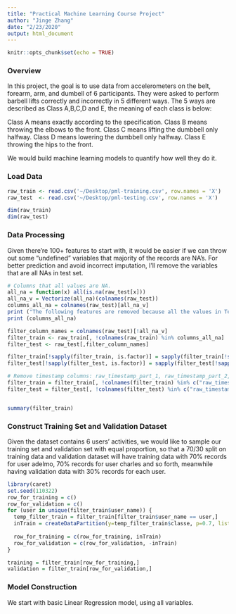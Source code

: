 ```yaml
---
title: "Practical Machine Learning Course Project"
author: "Jinge Zhang"
date: "2/23/2020"
output: html_document
---
```


```r
knitr::opts_chunk$set(echo = TRUE)
```

### Overview

In this project, the goal is to use data from accelerometers on the belt, forearm, arm, and dumbell of 6 participants. They were asked to perform barbell lifts correctly and incorrectly in 5 different ways. The 5 ways are described as Class A,B,C,D and E, the meaning of each class is below:

Class A means exactly according to the specification.
Class B means throwing the elbows to the front.
Class C means lifting the dumbbell only halfway.
Class D means lowering the dumbbell only halfway.
Class E throwing the hips to the front.

We would build machine learning models to quantify how well they do it.

### Load Data
``` r
raw_train <- read.csv('~/Desktop/pml-training.csv', row.names = 'X')
raw_test  <- read.csv('~/Desktop/pml-testing.csv', row.names = 'X')

dim(raw_train)
dim(raw_test)

```

### Data Processing
Given there're 100+ features to start with, it would be easier if we can throw out some "undefined" variables that majority of the records are NA's.
For better prediction and avoid incorrect imputation, I'll remove the variables that are all NAs in test set.
``` r

# Columns that all values are NA.
all_na = function(x) all(is.na(raw_test[x]))
all_na_v = Vectorize(all_na)(colnames(raw_test))
columns_all_na = colnames(raw_test)[all_na_v]
print ("The following features are removed because all the values in Test Dataset are NAs...")
print (columns_all_na)

filter_column_names = colnames(raw_test)[!all_na_v]
filter_train <- raw_train[, !colnames(raw_train) %in% columns_all_na]
filter_test <- raw_test[,filter_column_names]

filter_train[!sapply(filter_train, is.factor)] = sapply(filter_train[!sapply(filter_train, is.factor)], as.numeric)
filter_test[!sapply(filter_test, is.factor)] = sapply(filter_test[!sapply(filter_test, is.factor)], as.numeric)

# Remove timestamp columns: raw_timestamp_part_1, raw_timestamp_part_2, cvtd_timestamp
filter_train = filter_train[, !colnames(filter_train) %in% c("raw_timestamp_part_1", "raw_timestamp_part_2", "cvtd_timestamp")]
filter_test = filter_test[, !colnames(filter_test) %in% c("raw_timestamp_part_1", "raw_timestamp_part_2", "cvtd_timestamp")]


summary(filter_train)
```

### Construct Training Set and Validation Dataset

Given the dataset contains 6 users' activities, we would like to sample our training set and validation set with equal proportion, so that a 70/30 split on training data and validation dataset will have training data with 70% records for user adelmo, 70% records for user charles and so forth, meanwhile having validation data with 30% records for each user.

``` r
library(caret)
set.seed(110322)
row_for_training = c()
row_for_validation = c()
for (user in unique(filter_train$user_name)) {
  temp_filter_train = filter_train[filter_train$user_name == user,]
  inTrain = createDataPartition(y=temp_filter_train$classe, p=0.7, list=FALSE)
  
  row_for_training = c(row_for_training, inTrain)
  row_for_validation = c(row_for_validation, -inTrain)
}

training = filter_train[row_for_training,]
validation = filter_train[row_for_validation,]

```

### Model Construction

We start with basic Linear Regression model, using all variables.
``` r
```